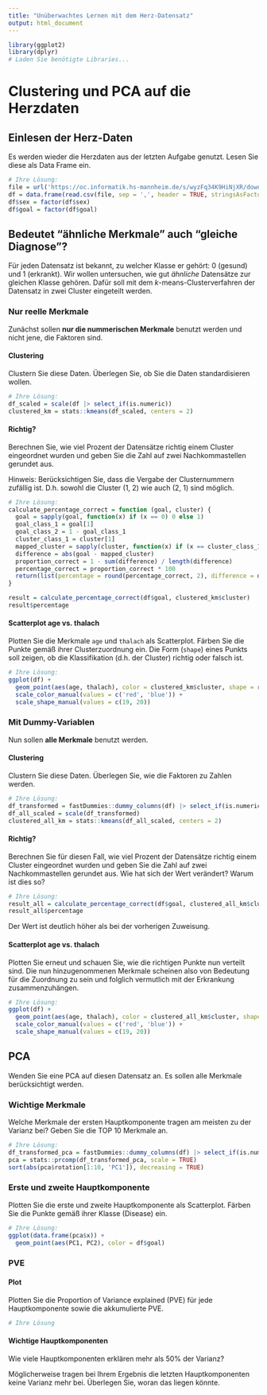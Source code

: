 ```yaml
---
title: "Unüberwachtes Lernen mit dem Herz-Datensatz"
output: html_document
---
```


```r
library(ggplot2)
library(dplyr)
# Laden Sie benötigte Libraries...
```

# Clustering und PCA auf die Herzdaten

## Einlesen der Herz-Daten

Es werden wieder die Herzdaten aus der letzten Aufgabe genutzt. Lesen Sie diese als Data Frame ein.

```r
# Ihre Lösung:
file = url('https://oc.informatik.hs-mannheim.de/s/wyzFq34K9HiNjXR/download')
df = data.frame(read.csv(file, sep = ',', header = TRUE, stringsAsFactors = TRUE))
df$sex = factor(df$sex)
df$goal = factor(df$goal)
```

## Bedeutet "ähnliche Merkmale" auch "gleiche Diagnose"?

Für jeden Datensatz ist bekannt, zu welcher Klasse er gehört: 0 (gesund) und 1 (erkrankt). Wir wollen untersuchen, wie gut _ähnliche_ Datensätze zur gleichen Klasse gehören. Dafür soll mit dem $k$-means-Clusterverfahren der Datensatz in zwei Cluster eingeteilt werden.

### Nur reelle Merkmale

Zunächst sollen **nur die nummerischen Merkmale** benutzt werden und nicht jene, die Faktoren sind.

#### Clustering

Clustern Sie diese Daten. Überlegen Sie, ob Sie die Daten standardisieren wollen.

```r
# Ihre Lösung:
df_scaled = scale(df |> select_if(is.numeric))
clustered_km = stats::kmeans(df_scaled, centers = 2)
```

#### Richtig?

Berechnen Sie, wie viel Prozent der Datensätze richtig einem Cluster eingeordnet wurden und geben Sie die Zahl auf zwei Nachkommastellen gerundet aus.

Hinweis: Berücksichtigen Sie, dass die Vergabe der Clusternummern zufällig ist. D.h. sowohl die Cluster (1, 2) wie auch (2, 1) sind möglich.

```r
# Ihre Lösung:
calculate_percentage_correct = function (goal, cluster) {
  goal = sapply(goal, function(x) if (x == 0) 0 else 1)
  goal_class_1 = goal[1]
  goal_class_2 = 1 - goal_class_1
  cluster_class_1 = cluster[1]
  mapped_cluster = sapply(cluster, function(x) if (x == cluster_class_1) goal_class_1 else goal_class_2)
  difference = abs(goal - mapped_cluster)
  proportion_correct = 1 - sum(difference) / length(difference)
  percentage_correct = proportion_correct * 100
  return(list(percentage = round(percentage_correct, 2), difference = difference))
}

result = calculate_percentage_correct(df$goal, clustered_km$cluster)
result$percentage
```

#### Scatterplot age vs. thalach

Plotten Sie die Merkmale `age` und `thalach` als Scatterplot. Färben Sie die Punkte gemäß ihrer Clusterzuordnung ein. Die Form (`shape`) eines Punkts soll zeigen, ob die Klassifikation (d.h. der Cluster) richtig oder falsch ist.

```r
# Ihre Lösung:
ggplot(df) +
  geom_point(aes(age, thalach), color = clustered_km$cluster, shape = result$difference) +
  scale_color_manual(values = c('red', 'blue')) + 
  scale_shape_manual(values = c(19, 20))
```


### Mit Dummy-Variablen

Nun sollen **alle Merkmale** benutzt werden.

#### Clustering

Clustern Sie diese Daten. Überlegen Sie, wie die Faktoren zu Zahlen werden.

```r
# Ihre Lösung:
df_transformed = fastDummies::dummy_columns(df) |> select_if(is.numeric)
df_all_scaled = scale(df_transformed)
clustered_all_km = stats::kmeans(df_all_scaled, centers = 2)
```

#### Richtig?

Berechnen Sie für diesen Fall, wie viel Prozent der Datensätze richtig einem Cluster eingeordnet wurden und geben Sie die Zahl auf zwei Nachkommastellen gerundet aus. Wie hat sich der Wert verändert? Warum ist dies so?

```r
# Ihre Lösung:
result_all = calculate_percentage_correct(df$goal, clustered_all_km$cluster)
result_all$percentage
```
Der Wert ist deutlich höher als bei der vorherigen Zuweisung.

#### Scatterplot age vs. thalach

Plotten Sie erneut und schauen Sie, wie die richtigen Punkte nun verteilt sind. Die nun hinzugenommenen Merkmale scheinen also von Bedeutung für die Zuordnung zu sein und folglich vermutlich mit der Erkrankung zusammenzuhängen.

```r
# Ihre Lösung:
ggplot(df) +
  geom_point(aes(age, thalach), color = clustered_all_km$cluster, shape = result_all$difference) +
  scale_color_manual(values = c('red', 'blue')) + 
  scale_shape_manual(values = c(19, 20))
```

## PCA

Wenden Sie eine PCA auf diesen Datensatz an. Es sollen alle Merkmale berücksichtigt werden.

### Wichtige Merkmale

Welche Merkmale der ersten Hauptkomponente tragen am meisten zu der Varianz bei? Geben Sie die TOP 10 Merkmale an.

```r
# Ihre Lösung:
df_transformed_pca = fastDummies::dummy_columns(df) |> select_if(is.numeric)
pca = stats::prcomp(df_transformed_pca, scale = TRUE)
sort(abs(pca$rotation[1:10, 'PC1']), decreasing = TRUE)
```

### Erste und zweite Hauptkomponente

Plotten Sie die erste und zweite Hauptkomponente als Scatterplot. Färben Sie die Punkte gemäß ihrer Klasse (Disease) ein.

```r
# Ihre Lösung:
ggplot(data.frame(pca$x)) +
  geom_point(aes(PC1, PC2), color = df$goal)
```

### PVE

#### Plot

Plotten Sie die Proportion of Variance explained (PVE) für jede Hauptkomponente sowie die akkumulierte PVE.

```r
# Ihre Lösung
```

#### Wichtige Hauptkomponenten

Wie viele Hauptkomponenten erklären mehr als 50% der Varianz?


Möglicherweise tragen bei Ihrem Ergebnis die letzten Hauptkomponenten keine Varianz mehr bei. Überlegen Sie, woran das liegen könnte.


